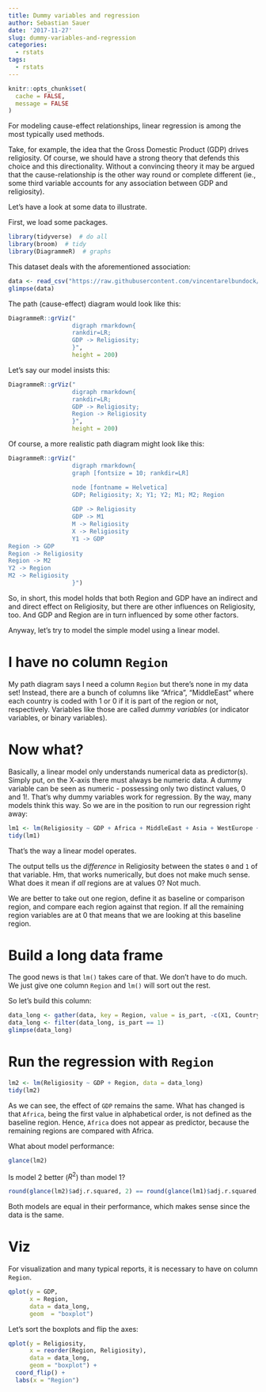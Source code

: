 ```yaml
---
title: Dummy variables and regression
author: Sebastian Sauer
date: '2017-11-27'
slug: dummy-variables-and-regression
categories:
  - rstats
tags:
  - rstats
---
```



```r
knitr::opts_chunk$set(
  cache = FALSE,
  message = FALSE
)
```


For modeling cause-effect relationships, linear regression is among the most 
typically used methods.

Take, for example, the idea that the Gross Domestic Product (GDP) drives religiosity.
Of course, we should have a strong theory that defends this choice and this 
directionality. Without a convincing theory it may be argued that the cause-relationship
is the other way round or complete different (ie., some third variable accounts for any
association between GDP and religiosity).

Let's have a look at some data to illustrate.

First, we load some packages.
```r
library(tidyverse)  # do all
library(broom)  # tidy
library(DiagrammeR)  # graphs
```

This dataset deals with the aforementioned association:

```r
data <- read_csv("https://raw.githubusercontent.com/vincentarelbundock/Rdatasets/master/csv/Stat2Data/ReligionGDP.csv")
glimpse(data)
```


The path (cause-effect) diagram would look like this:

```r
DiagrammeR::grViz("
                  digraph rmarkdown{
                  rankdir=LR;
                  GDP -> Religiosity;
                  }",
                  height = 200)
```

Let's say our model insists this:

```r
DiagrammeR::grViz("
                  digraph rmarkdown{
                  rankdir=LR;
                  GDP -> Religiosity;
                  Region -> Religiosity
                  }",
                  height = 200)
```


Of course, a more realistic path diagram might look like this:

```r
DiagrammeR::grViz("
                  digraph rmarkdown{
                  graph [fontsize = 10; rankdir=LR]

                  node [fontname = Helvetica]
                  GDP; Religiosity; X; Y1; Y2; M1; M2; Region
                  
                  GDP -> Religiosity
                  GDP -> M1
                  M -> Religiosity
                  X -> Religiosity
                  Y1 -> GDP
Region -> GDP
Region -> Religiosity
Region -> M2
Y2 -> Region
M2 -> Religiosity
                  }")
```

So, in short, this model holds that both Region and GDP have an indirect and and direct effect on Religiosity, but there are other influences on Religiosity, too. And GDP and Region are in turn influenced by some other factors.

Anyway, let's try to model the simple model using a linear model.


# I have no column `Region`

My path diagram says I need a column `Region` but there's none in my data set! Instead, there are a bunch of columns like "Africa", "MiddleEast" where each country is coded with $1$ or $0$ if it is part of the region or not, respectively. Variables like those are called *dummy variables* (or indicator variables, or binary variables).

# Now what?

Basically, a linear model only understands numerical data as predictor(s). Simply put, on the X-axis there must always be numeric data. A dummy variable can be seen as numeric - possessing only two distinct values, $0$ and $1$!. That's why dummy variables work for regression. By the way, many models think this way.  So we are in the position to run our regression right away:


```r
lm1 <- lm(Religiosity ~ GDP + Africa + MiddleEast + Asia + WestEurope + Americas, data = data)
tidy(lm1)
```

That's the way a linear model operates. 

The output tells us the *difference* in Religiosity between the states `0` and `1` of that variable. Hm, that works numerically, but does not make much sense. What does it mean if *all* regions are at values $0$? Not much.

We are better to take out one region, define it as baseline or comparison region, and compare each region against that region. If all the remaining region variables are at $0$ that means that we are looking at this baseline region.




# Build a long data frame

The good news is that `lm()` takes care of that. We don't have to do much. We just give one column `Region` and `lm()` will sort out the rest.

So let's build this column:

```r
data_long <- gather(data, key = Region, value = is_part, -c(X1, Country, Religiosity, GDP))
data_long <- filter(data_long, is_part == 1)
glimpse(data_long)
```


# Run the regression with `Region`

```r
lm2 <- lm(Religiosity ~ GDP + Region, data = data_long)
tidy(lm2)
```


As we can see, the effect of `GDP` remains the same. What has changed is that `Africa`, being the first value in alphabetical order, is not defined as the baseline region. Hence, `Africa` does not appear as predictor, because the remaining regions are compared with Africa.

What about model performance:

```r
glance(lm2)
```


Is model 2 better ($R^2$) than model 1?

```r
round(glance(lm2)$adj.r.squared, 2) == round(glance(lm1)$adj.r.squared, 2)
```

Both models are equal in their performance, which makes sense since the data is the same.


# Viz


For visualization and many typical reports, it is necessary to have on column `Region`.


```r
qplot(y = GDP,
      x = Region,
      data = data_long,
      geom  = "boxplot")
```





Let's sort the boxplots and flip the axes:

```r
qplot(y = Religiosity, 
      x = reorder(Region, Religiosity), 
      data = data_long,
      geom = "boxplot") +
  coord_flip() +
  labs(x = "Region")
```

